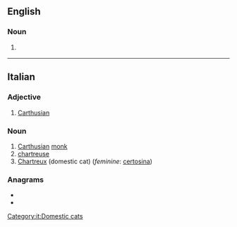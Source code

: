 ==English==

===Noun===
{{en-noun|-}}

# {{lb|en|art}} {{alt form|en|certosina}}

----

==Italian==
{{wikipedia|lang=it}}

===Adjective===
{{it-adj|certosin}}

# [[Carthusian]]

===Noun===
{{it-noun|m}}

# [[Carthusian]] [[monk]]
# [[chartreuse]]
# [[Chartreux]] (domestic cat) (''feminine'': [[certosina]])

===Anagrams===
* {{l|it|cortisone}}
* {{l|it|resoconti}}

[[Category:it:Domestic cats]]